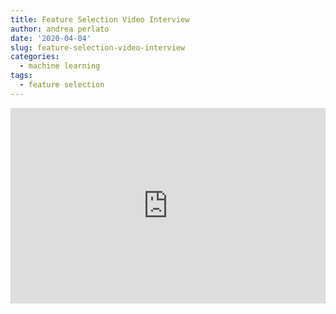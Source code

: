 ```yaml
---
title: Feature Selection Video Interview
author: andrea perlato
date: '2020-04-04'
slug: feature-selection-video-interview
categories:
  - machine learning
tags:
  - feature selection
---
```

<style>
body {
text-align: justify}
.rwd-video {
    height: 0;
    overflow: hidden;
    padding-bottom: 56.25%;
    padding-top: 30px;
    position: relative;
}
.rwd-video iframe,
.rwd-video object,
.rwd-video embed {
    height: 100%;
    left: 0;
    position: absolute;
    top: 0;
    width: 100%;
}
</style>

<div class="rwd-video">
<iframe width="560" height="315" src="https://www.youtube.com/embed/yXn1FNmk5qU" frameborder="0" allow="accelerometer; autoplay; encrypted-media; gyroscope; picture-in-picture" allowfullscreen></iframe></div>

